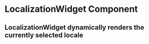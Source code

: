 
<Meta title="Library/Layout/LocalizationWidget" component={LocalizationWidget} />

# LocalizationWidget Component

## LocalizationWidget dynamically renders the currently selected locale

<Story name="LocalizationWidget">
  <LocalizationWidget
  />
</Story>
